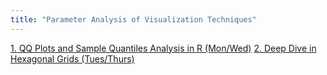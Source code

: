 ```yaml
---
title: "Parameter Analysis of Visualization Techniques"
---
```

[1. QQ Plots and Sample Quantiles Analysis in R (Mon/Wed)](https://www.youtube.com/watch?v=RKcvdK5DNZU&ab_channel=MartinFluder)
[2. Deep Dive in Hexagonal Grids (Tues/Thurs)](https://www.youtube.com/watch?v=oUgAx_Fosvg)


